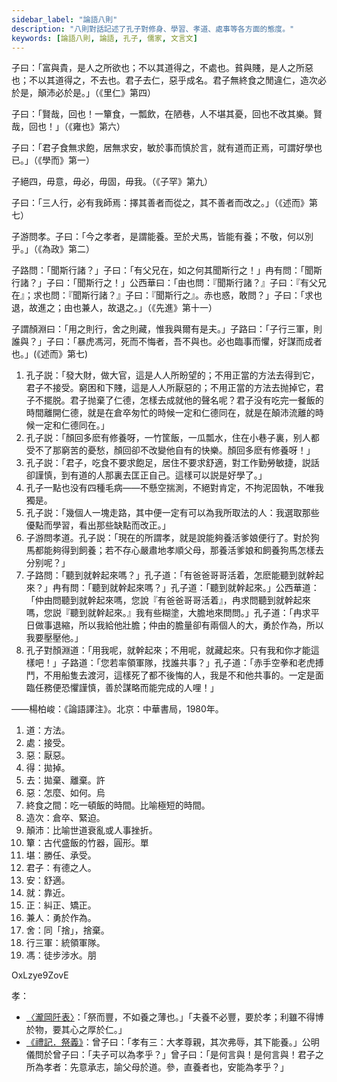 ```yaml
---
sidebar_label: "論語八則"
description: "八則對話記述了孔子對修身、學習、孝道、處事等各方面的態度。"
keywords: [論語八則, 論語, 孔子, 儒家, 文言文]
---
```


<MainText>

<div className="main prose" data-paragraph="true">

子曰：「富與貴，是人之所欲也；不以其<Annotate title="方法。">道</Annotate>得之，不<Annotate title="接受。">處</Annotate>也。貧與賤，是人之所<Annotate title="厭惡。粵 [wu3]。">惡</Annotate>也；不以其道<Annotate title="拋掉。">得</Annotate>之，不<Annotate title="拋棄、離棄。粵 [許]，[heoi2]。">去</Annotate>也。君子去仁，<Annotate title="怎麼、如何。粵 [烏]，[wu1]。">惡</Annotate>乎成名。君子無<Annotate title="吃一頓飯的時間。比喻極短的時間。">終食之閒</Annotate>違仁，<Annotate title="倉卒、緊迫。">造次</Annotate>必於是，<Annotate title="比喻世道衰亂或人事挫折。">顛沛</Annotate>必於是。」（《里仁》第四）

子曰：「賢哉，回也！一<Annotate title="古代盛飯的竹器，圓形。粵 [單]，[daan1]">簞</Annotate>食，一瓢飲，在陋巷，人不<Annotate title="勝任、承受。">堪</Annotate>其憂，回也不改其樂。賢哉，回也！」（《雍也》第六）

子曰：「<Annotate title="有德之人。">君子</Annotate>食無求飽，居無求<Annotate title="舒適。">安</Annotate>，敏於事而慎於言，<Annotate title="靠近。">就</Annotate>有道而<Annotate title="糾正、矯正。">正</Annotate>焉，可謂好學也已。」（《學而》第一）

子絕四，毋意，毋必，毋固，毋我。（《子罕》第九）

子曰：「三人行，必有我師焉：擇其善者而從之，其不善者而改之。」（《述而》第七）

子游問孝。子曰：「今之孝者，是謂能養。至於犬馬，皆能有養；不敬，何以別乎。」（《為政》第二）

子路問：「聞斯行諸？」子曰：「有父兄在，如之何其聞斯行之！」冉有問：「聞斯行諸？」子曰：「聞斯行之！」公西華曰：「由也問：『聞斯行諸？』子曰：『有父兄在』；求也問：『聞斯行諸？』子曰：『聞斯行之』。赤也惑，敢問？」子曰：「求也退，故進之；由也<Annotate title="勇於作為。">兼人</Annotate>，故退之。」（《先進》第十一）

子謂顏淵曰：「用之則行，<Annotate title="同「捨」，捨棄。">舍</Annotate>之則藏，惟我與爾有是夫。」子路曰：「子<Annotate title="統領軍隊。">行三軍</Annotate>，則誰與？」子曰：「暴虎<Annotate title="徒步涉水。粵 [朋]，[pang4]。">馮</Annotate>河，死而不悔者，吾不與也。必也臨事而懼，好謀而成者也。」(《述而》第七)

</div>

</MainText>

<Translation>

1. 孔子説：「發大財，做大官，這是人人所盼望的；不用正當的方法去得到它，君子不接受。窮困和下賤，這是人人所厭惡的；不用正當的方法去抛掉它，君子不擺脱。君子抛棄了仁德，怎樣去成就他的聲名呢？君子没有吃完一餐飯的時間離開仁德，就是在倉卒匆忙的時候一定和仁德同在，就是在顛沛流離的時候一定和仁德同在。」
2. 孔子説：「顏回多麽有修養呀，一竹筐飯，一瓜瓢水，住在小巷子裏，别人都受不了那窮苦的憂愁，顏回卻不改變他自有的快樂。顏回多麽有修養呀！」
3. 孔子説：「君子，吃食不要求飽足，居住不要求舒適，對工作勤勞敏捷，説話卻謹慎，到有道的人那裏去匡正自己。這樣可以説是好學了。」
4. 孔子一點也没有四種毛病——不懸空揣測，不絕對肯定，不拘泥固執，不唯我獨是。
5. 孔子説：「幾個人一塊走路，其中便一定有可以為我所取法的人：我選取那些優點而學習，看出那些缺點而改正。」
6. 子游問孝道。孔子説：「現在的所謂孝，就是說能夠養活爹娘便行了。對於狗馬都能夠得到飼養；若不存心嚴肅地孝順父母，那養活爹娘和飼養狗馬怎樣去分别呢？」
7. 子路問：「聽到就幹起來嗎？」孔子道：「有爸爸哥哥活着，怎麽能聽到就幹起來？」冉有問：「聽到就幹起來嗎？」孔子道：「聽到就幹起來。」公西華道：「仲由問聽到就幹起來嗎，您說『有爸爸哥哥活着』，冉求問聽到就幹起來嗎，您説『聽到就幹起來。』我有些糊塗，大膽地來問問。」孔子道：「冉求平日做事退縮，所以我給他壯膽；仲由的膽量卻有兩個人的大，勇於作為，所以我要壓壓他。」
8. 孔子對顏淵道：「用我呢，就幹起來；不用呢，就藏起來。只有我和你才能這樣吧！」子路道：「您若率領軍隊，找誰共事？」孔子道：「赤手空拳和老虎搏鬥，不用船隻去渡河，這樣死了都不後悔的人，我是不和他共事的。一定是面臨任務便恐懼謹慎，善於謀略而能完成的人哩！」

  <p className='source'>——楊柏峻：《論語譯注》。北京：中華書局，1980年。</p>
  
</Translation>

<Dictionary>

1. 道：方法。
2. 處：接受。
3. 惡：厭惡。<Jypt py="wu3"></Jypt>
4. 得：拋掉。
5. 去：拋棄、離棄。<Jypt py="heoi2">許</Jypt>
6. 惡：怎麼、如何。<Jypt py="wu1">烏</Jypt>
7. 終食之間：吃一頓飯的時間。比喻極短的時間。
8. 造次：倉卒、緊迫。
9. 顛沛：比喻世道衰亂或人事挫折。
10. 簞：古代盛飯的竹器，圓形。<Jypt py="daan1">單</Jypt>
11. 堪：勝任、承受。
12. 君子：有德之人。
13. 安：舒適。
14. 就：靠近。
15. 正：糾正、矯正。
16. 兼人：勇於作為。
17. 舍：同「捨」，捨棄。
18. 行三軍：統領軍隊。
19. 馮：徒步涉水。<Jypt py="pang4">朋</Jypt>

</Dictionary>

<Media>
  <Tabs>
    <TabItem value="孔子" default>
      <Youtube>OxLzye9ZovE</Youtube>
    </TabItem>
  </Tabs>
</Media>

<Quote>

孝：

- [〈瀧岡阡表〉](http://rthk9.rthk.hk/chiculture/chilit/dy05_0401.htm)：「祭而豐，不如養之薄也。」「夫養不必豐，要於孝；利雖不得博於物，要其心之厚於仁。」
- [《禮記．祭義》](https://ctext.org/liji/ji-yi/zh#n10227)：曾子曰：「孝有三：大孝尊親，其次弗辱，其下能養。」公明儀問於曾子曰：「夫子可以為孝乎？」曾子曰：「是何言與！是何言與！君子之所為孝者：<Annotate title="不等父母表明意願，就能事先順應他的心意去做。">先意承志</Annotate>，諭父母於道。參，直養者也，安能為孝乎？」

</Quote>
